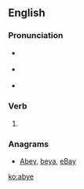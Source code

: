 ==English==

===Pronunciation===
* {{a|RP}} {{IPA|/əˈbaɪ/|lang=en}}
* {{a|US}} {{IPA|/əˈbaɪ/|lang=en}}
* {{rhymes|aɪ|lang=en}}

===Verb===
{{en-verb|abyes|abying|abought}}

# {{alternative spelling of|aby|lang=en}}

===Anagrams===
* [[Abey#English|Abey]], [[beya#English|beya]], [[eBay#English|eBay]]

[[ko:abye]]
